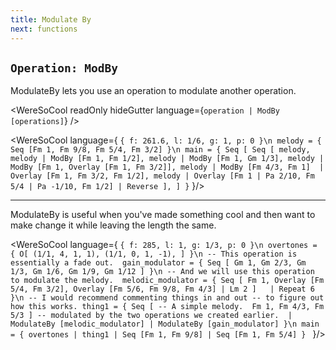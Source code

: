 ```yaml
---
title: Modulate By
next: functions
---
```


## `Operation: ModBy` 
ModulateBy lets you use an operation to modulate another operation. 

<WereSoCool
  readOnly
  hideGutter
  language={`operation | ModBy [operations]`}
/>

<WereSoCool language={
`{ f: 261.6, l: 1/6, g: 1, p: 0 }\n
melody = {
  Seq [Fm 1, Fm 9/8, Fm 5/4, Fm 3/2]
}\n
main = {
  Seq [
    Seq [
      melody,
      melody
      | ModBy [Fm 1, Fm 1/2],
      melody
      | ModBy [Fm 1, Gm 1/3],
      melody
      | ModBy [Fm 1, Overlay [Fm 1, Fm 3/2]],
      melody
      | ModBy [Fm 4/3, Fm 1] 
      | Overlay [Fm 1, Fm 3/2, Fm 1/2],
      melody
      | Overlay [Fm 1 | Pa 2/10, Fm 5/4 | Pa -1/10, Fm 1/2]
      | Reverse
    ],
  ]
}`
}/>

---

ModulateBy is useful when you've made something cool
and then want to make change it while leaving the length
the same.

<WereSoCool language={
`{ f: 285, l: 1, g: 1/3, p: 0 }\n
overtones = {
  O[
    (1/1, 4, 1, 1),
    (1/1, 0, 1, -1),
  ]
}\n
-- This operation is essentially a fade out. 
gain_modulator = {
  Seq [
    Gm 1, Gm 2/3, Gm 1/3, Gm 1/6, Gm 1/9, Gm 1/12
  ]
}\n
-- And we will use this operation to modulate the melody. 
melodic_modulator = {
  Seq [
    Fm 1,
    Overlay [Fm 5/4, Fm 3/2],
    Overlay [Fm 5/6, Fm 9/8, Fm 4/3] | Lm 2
  ]  
  | Repeat 6
}\n
-- I would recommend commenting things in and out
-- to figure out how this works.
thing1 = {
  Seq [
    -- A simple melody. 
    Fm 1, Fm 4/3, Fm 5/3
  ]
  -- modulated by the two operations we created earlier. 
  | ModulateBy [melodic_modulator]
  | ModulateBy [gain_modulator]
}\n
main = {
  overtones
  | thing1
  | Seq [Fm 1, Fm 9/8]
  | Seq [Fm 1, Fm 5/4]
}
`
}/>

